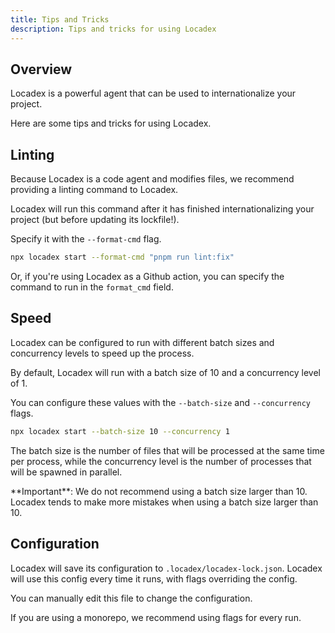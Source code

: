 ```yaml
---
title: Tips and Tricks
description: Tips and tricks for using Locadex
---
```


## Overview

Locadex is a powerful agent that can be used to internationalize your project.

Here are some tips and tricks for using Locadex.

## Linting

Because Locadex is a code agent and modifies files, we recommend providing a linting command to Locadex.

Locadex will run this command after it has finished internationalizing your project (but before updating its lockfile!).

Specify it with the `--format-cmd` flag.

```bash
npx locadex start --format-cmd "pnpm run lint:fix"
```

Or, if you're using Locadex as a Github action, you can specify the command to run in the `format_cmd` field.

## Speed

Locadex can be configured to run with different batch sizes and concurrency levels to speed up the process.

By default, Locadex will run with a batch size of 10 and a concurrency level of 1.

You can configure these values with the `--batch-size` and `--concurrency` flags.

```bash
npx locadex start --batch-size 10 --concurrency 1
```

The batch size is the number of files that will be processed at the same time per process, while the concurrency level is the number of processes that will be spawned in parallel.


<Callout type="info">
  **Important**: We do not recommend using a batch size larger than 10. Locadex tends to make more mistakes when using a batch size larger than 10.
</Callout>

## Configuration

Locadex will save its configuration to `.locadex/locadex-lock.json`.
Locadex will use this config every time it runs, with flags overriding the config.

You can manually edit this file to change the configuration.

<Callout type="info">
  If you are using a monorepo, we recommend using flags for every run.
</Callout>
